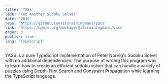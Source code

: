 ```yaml
---
title: 'YASS'
lede: 'Yet Another Sudoku Solver'
date: '2019'
repo: 'https://github.com/itsrainingmani/yass'
link: 'https://npmjs.org/package/@itsrainingmani/yass'
order: 3
publish: true
lang: 'TypeScript'
---
```



<section class="blog-section">

YASS is a pure TypeScript implementation of Peter Norvig's <XA href='https://norvig.com/sudoku.html'>Sudoku Solver</XA> with no additional dependencies. The purpose of writing this program was to learn how to create an efficient sudoku solver that can handle a variety of puzzles using Depth-First Search and Constraint Propagation while learning the TypeScript language.

<div class="blog-inset">
    <ZoomImage src="https://raw.githubusercontent.com/itsrainingmani/yass/master/usage-example.png" caption="Usage" />
</div>

</section>